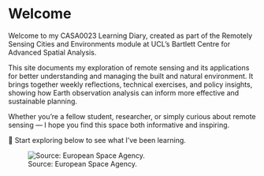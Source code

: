 # Welcome {.unnumbered}

Welcome to my CASA0023 Learning Diary, created as part of the Remotely Sensing Cities and Environments module at UCL’s Bartlett Centre for Advanced Spatial Analysis.

This site documents my exploration of remote sensing and its applications for better understanding and managing the built and natural environment. It brings together weekly reflections, technical exercises, and policy insights, showing how Earth observation analysis can inform more effective and sustainable planning.

Whether you’re a fellow student, researcher, or simply curious about remote sensing — I hope you find this space both informative and inspiring.

📖 Start exploring below to see what I’ve been learning.

![Source: European Space Agency.](https://www.esa.int/var/esa/storage/images/esa_multimedia/images/2015/02/colour_vision_for_copernicus/15250391-1-eng-GB/Colour_vision_for_Copernicus_pillars.jpg)
